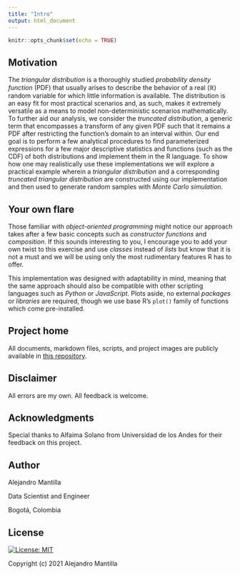 ```yaml
---
title: "Intro"
output: html_document
---
```

  
```r
knitr::opts_chunk$set(echo = TRUE)
```

## Motivation

The _triangular distribution_ is a thoroughly studied _probability density function_ (PDF) that usually arises to describe the behavior of a real ($\mathbb{R}$) random variable for which little information is available. The distribution is an easy fit for most practical scenarios and, as such, makes it extremely versatile as a means to model non-deterministic scenarios mathematically. To further aid our analysis, we consider the _truncated distribution_, a generic term that encompasses a transform of any given PDF such that it remains a PDF after restricting the function's domain to an interval within. Our end goal is to perform a few analytical procedures to find parameterized expressions for a few major descriptive statistics and functions (such as the CDF) of both distributions and implement them in the R language. To show how one may realistically use these implementations we will explore a practical example wherein a _triangular distribution_ and a corresponding _truncated triangular distribution_ are constructed using our implementation and then used to generate random samples with _Monte Carlo simulation_.

## Your own flare

Those familiar with _object-oriented programming_ might notice our approach takes after a few basic concepts such as _constructor functions_ and _composition_. If this sounds interesting to you, I encourage you to add your own twist to this exercise and use _classes_ instead of _lists_ but know that it is not a must and we will be using only the most rudimentary features R has to offer.

This implementation was designed with adaptability in mind, meaning that the same approach should also be compatible with other scripting languages such as _Python_ or _JavaScript_. Plots aside, no external _packages_ or _libraries_ are required, though we use base R's `plot()` family of functions which come pre-installed.

## Project home

All documents, markdown files, scripts, and project images are publicly available in [this repository](https://github.com/MantiMantilla/Truncated-Triangular-Simulation-R).

## Disclaimer

All errors are my own. All feedback is welcome.

## Acknowledgments

Special thanks to Alfaima Solano from Universidad de los Andes for their feedback on this project.

## Author

Alejandro Mantilla

Data Scientist and Engineer

Bogotá, Colombia

## License

[![License: MIT](https://img.shields.io/badge/License-MIT-yellow.svg)](https://opensource.org/licenses/MIT)

Copyright (c) 2021 Alejandro Mantilla
